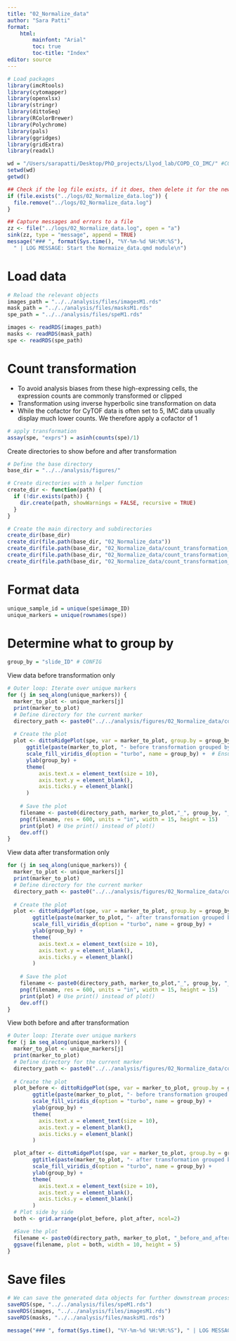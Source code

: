 ```yaml
---
title: "02_Normalize_data"
author: "Sara Patti"
format: 
    html:
        mainfont: "Arial"
        toc: true
        toc-title: "Index"
editor: source
---
```


```r
# Load packages
library(imcRtools) 
library(cytomapper) 
library(openxlsx) 
library(stringr) 
library(dittoSeq)
library(RColorBrewer)
library(Polychrome)
library(pals)
library(ggridges)
library(gridExtra)
library(readxl)
```

```r
wd = "/Users/sarapatti/Desktop/PhD_projects/Llyod_lab/COPD_CO_IMC/" #CONFIG
setwd(wd)
getwd()
```
```r
## Check if the log file exists, if it does, then delete it for the new run
if (file.exists("../logs/02_Normalize_data.log")) {
  file.remove("../logs/02_Normalize_data.log")
}

## Capture messages and errors to a file
zz <- file("../logs/02_Normalize_data.log", open = "a")
sink(zz, type = "message", append = TRUE)
message("### ", format(Sys.time(), "%Y-%m-%d %H:%M:%S"),
  " | LOG MESSAGE: Start the Normaize_data.qmd module\n")
```

# Load data
```r
# Reload the relevant objects
images_path = "../../analysis/files/imagesM1.rds"
mask_path = "../../analysis/files/masksM1.rds"
spe_path = "../../analysis/files/speM1.rds"

images <- readRDS(images_path)
masks <- readRDS(mask_path)
spe <- readRDS(spe_path)
```


# Count transformation

-   To avoid analysis biases from these high-expressing cells, the expression counts are commonly transformed or clipped
-   Transformation using inverse hyperbolic sine transformation on data
-   While the cofactor for CyTOF data is often set to 5, IMC data usually display much lower counts. We therefore apply a cofactor of 1

```r
# apply transformation
assay(spe, "exprs") = asinh(counts(spe)/1)
```

Create directories to show before and after transformation

```r
# Define the base directory
base_dir = "../../analysis/figures/"

# Create directories with a helper function
create_dir <- function(path) {
  if (!dir.exists(path)) {
    dir.create(path, showWarnings = FALSE, recursive = TRUE)
  }
}

# Create the main directory and subdirectories
create_dir(base_dir)
create_dir(file.path(base_dir, "02_Normalize_data"))
create_dir(file.path(base_dir, "02_Normalize_data/count_transformation_before"))
create_dir(file.path(base_dir, "02_Normalize_data/count_transformation_after"))
create_dir(file.path(base_dir, "02_Normalize_data/count_transformation_both"))
```

# Format data

```r
unique_sample_id = unique(spe$image_ID)
unique_markers = unique(rownames(spe))
```

# Determine what to group by
```r
group_by = "slide_ID" # CONFIG
```


View data before transformation only

```r
# Outer loop: Iterate over unique markers
for (j in seq_along(unique_markers)) {
  marker_to_plot <- unique_markers[j]
  print(marker_to_plot)
  # Define directory for the current marker
  directory_path <- paste0("../../analysis/figures/02_Normalize_data/count_transformation_before/")
  
  # Create the plot
  plot <- dittoRidgePlot(spe, var = marker_to_plot, group.by = group_by, assay = "counts") +
      ggtitle(paste(marker_to_plot, "- before transformation grouped by", group_by)) +
      scale_fill_viridis_d(option = "turbo", name = group_by) +  # Ensure this is the only scale_fill_* function
      ylab(group_by) +
      theme(
          axis.text.x = element_text(size = 10),
          axis.text.y = element_blank(),
          axis.ticks.y = element_blank()
      )
  
    # Save the plot
    filename <- paste0(directory_path, marker_to_plot,"_", group_by, "_after_transformation.png")
    png(filename, res = 600, units = "in", width = 15, height = 15)
    print(plot) # Use print() instead of plot()
    dev.off()
}
```

View data after transformation only

```r
for (j in seq_along(unique_markers)) {
  marker_to_plot <- unique_markers[j]
  print(marker_to_plot)
  # Define directory for the current marker
  directory_path <- paste0("../../analysis/figures/02_Normalize_data/count_transformation_after/")
  
  # Create the plot
  plot <- dittoRidgePlot(spe, var = marker_to_plot, group.by = group_by, assay = "exprs") +
        ggtitle(paste(marker_to_plot, "- after transformation grouped by", group_by)) +
        scale_fill_viridis_d(option = "turbo", name = group_by) +
        ylab(group_by) +
        theme(
          axis.text.x = element_text(size = 10),
          axis.text.y = element_blank(),
          axis.ticks.y = element_blank()
        )
      
    # Save the plot
    filename <- paste0(directory_path, marker_to_plot,"_", group_by, "_after_transformation.png")
    png(filename, res = 600, units = "in", width = 15, height = 15)
    print(plot) # Use print() instead of plot()
    dev.off()
}
```


View both before and after transformation

```r
# Outer loop: Iterate over unique markers
for (j in seq_along(unique_markers)) {
  marker_to_plot <- unique_markers[j]
  print(marker_to_plot)
  # Define directory for the current marker
  directory_path <- paste0("../../analysis/figures/02_Normalize_data/count_transformation_both/")
  
  # Create the plot
  plot_before <- dittoRidgePlot(spe, var = marker_to_plot, group.by = group_by, assay = "counts") +
        ggtitle(paste(marker_to_plot, "- before transformation grouped by", group_by)) +
        scale_fill_viridis_d(option = "turbo", name = group_by) +
        ylab(group_by) +
        theme(
          axis.text.x = element_text(size = 10),
          axis.text.y = element_blank(),
          axis.ticks.y = element_blank()
        )

  plot_after <- dittoRidgePlot(spe, var = marker_to_plot, group.by = group_by, assay = "exprs") +
        ggtitle(paste(marker_to_plot, "- after transformation grouped by", group_by)) +
        scale_fill_viridis_d(option = "turbo", name = group_by) +
        ylab(group_by) +
        theme(
          axis.text.x = element_text(size = 10),
          axis.text.y = element_blank(),
          axis.ticks.y = element_blank()
        )
  # Plot side by side  
  both <- grid.arrange(plot_before, plot_after, ncol=2)

  #Save the plot
  filename <- paste0(directory_path, marker_to_plot, "_before_and_after_transformation.png")
  ggsave(filename, plot = both, width = 10, height = 5)
}
```


# Save files
```r
# We can save the generated data objects for further downstream processing and analysis.
saveRDS(spe, "../../analysis/files/speM1.rds")
saveRDS(images, "../../analysis/files/imagesM1.rds")
saveRDS(masks, "../../analysis/files/masksM1.rds")
```


```r
message("### ", format(Sys.time(), "%Y-%m-%d %H:%M:%S"), " | LOG MESSAGE: The Normaize_data.qmd module finished successfully\n")
```